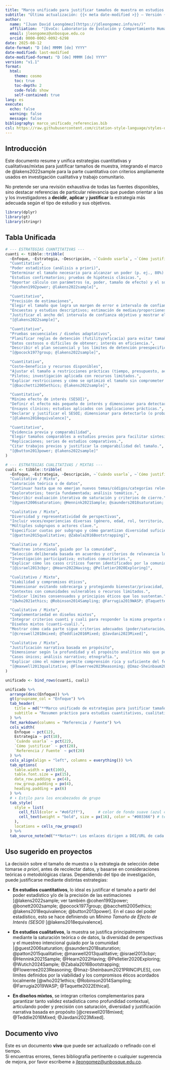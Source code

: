 ```yaml
---
title: "Marco unificado para justificar tamaños de muestra en estudios cuantitativos, cualitativos, o mixtos"
subtitle: "Última actualización: {{< meta date-modified >}} — Versión {{< meta version >}}"
author: 
  name: "[Juan David Leongómez](https://jdleongomez.info/es/)"
  affiliation:  "[EvoCo: Laboratorio de Evolución y Comportamiento Humano](https://jdleongomez.info/es/team/) | [CODEC: Ciencias Cognitivas y del Comportamiento](https://investigaciones.unbosque.edu.co/codec) | [Facultad de Psicología](https://www.unbosque.edu.co/psicologia) | [Universidad El Bosque](https://www.unbosque.edu.co/)"
  email: jleongomez@unbosque.edu.co
  orcid: 0000-0002-0092-6298
date: 2025-08-12
date-format: "D [de] MMMM [de] YYYY"
date-modified: last-modified
date-modified-format: "D [de] MMMM [de] YYYY"
version: "v1.1"
format:
  html:
    theme: cosmo
    toc: true
    toc-depth: 2
    code-fold: show
    self-contained: true
lang: es
execute:
  echo: false
  warning: false
  message: false
bibliography: marco_unificado_referencias.bib
csl: https://raw.githubusercontent.com/citation-style-language/styles-distribution/refs/heads/master/apa.csl
---
```



## Introducción

Este documento resume y unifica estrategias cuantitativas y cualitativas/mixtas para justificar tamaños de muestra, integrando el marco de @lakens2022sample para la parte cuantitativa con criterios ampliamente usados en investigación cualitativa y trabajo comunitario.

No pretende ser una revisión exhaustiva de todas las fuentes disponibles, sino destacar referencias de particular relevancia que puedan orientar a las y los investigadores a **decidir**, **aplicar** y **justificar** la estrategia más adecuada según el tipo de estudio y sus objetivos.

```r
library(dplyr)
library(gt)
library(stringr)
```

## Tabla Unificada

```r
# --- ESTRATEGIAS CUANTITATIVAS ---
cuanti <- tibble::tribble(
  ~Enfoque, ~Estrategia, ~Descripción, ~`Cuándo usarla`, ~`Cómo justificar`, ~`Referencia / Fuente`,
  "Cuantitativo",
  "Poder estadístico (análisis a priori)",
  "Determinar el tamaño necesario para alcanzar un poder (p. ej., 80%) dado un tamaño de efecto esperado y α.",
  "Estudios confirmatorios; pruebas de hipótesis clásicas.",
  "Reportar cálculo con parámetros (α, poder, tamaño de efecto) y el software utilizado.",
  "[@cohen1992power; @lakens2022sample]",

  "Cuantitativo",
  "Precisión de estimaciones",
  "Elegir el tamaño que logra un margen de error e intervalo de confianza deseados para el parámetro.",
  "Encuestas y estudios descriptivos; estimación de medias/proporciones.",
  "Justificar el ancho del intervalo de confianza objetivo y mostrar el tamaño que lo alcanza.",
  "[@lakens2022sample]",

  "Cuantitativo",
  "Pruebas secuenciales / diseños adaptativos",
  "Planificar reglas de detención (futility/eficacia) para evitar tamaños fijos cuando la evidencia sea suficiente.",
  "Datos costosos o difíciles de obtener; interés en eficiencia.",
  "Describir el plan secuencial y los límites de detención preespecificados.",
  "[@pocock1977group; @lakens2022sample]",

  "Cuantitativo",
  "Coste–beneficio y recursos disponibles",
  "Ajustar el tamaño a restricciones prácticas (tiempo, presupuesto, acceso a participantes) manteniendo la validez.",
  "Pilotos; investigación aplicada con recursos limitados.",
  "Explicar restricciones y cómo se optimizó el tamaño sin comprometer el objetivo principal.",
  "[@bacchetti2005ethics; @lakens2022sample]",

  "Cuantitativo",
  "Mínimo efecto de interés (SESOI)",
  "Definir el efecto más pequeño de interés y dimensionar para detectarlo con poder suficiente.",
  "Ensayos clínicos; estudios aplicados con implicaciones prácticas.",
  "Declarar y justificar el SESOI; dimensionar para detectarlo (o probar equivalencia).",
  "[@lakens2018equivalence]",

  "Cuantitativo",
  "Evidencia previa y comparabilidad",
  "Elegir tamaños comparables a estudios previos para facilitar síntesis e interpretación conjunta.",
  "Replicaciones; series de estudios comparativos.",
  "Citar trabajos previos y justificar la comparabilidad del tamaño.",
  "[@button2013power; @lakens2022sample]"
)

# --- ESTRATEGIAS CUALITATIVAS / MIXTAS ---
cuali <- tibble::tribble(
  ~Enfoque, ~Estrategia, ~Descripción, ~`Cuándo usarla`, ~`Cómo justificar`, ~`Referencia / Fuente`,
  "Cualitativo / Mixto",
  "Saturación teórica o de datos",
  "Continuar hasta que no emerjan nuevos temas/códigos/categorías relevantes.",
  "Exploratorios; teoría fundamentada; análisis temático.",
  "Describir evaluación iterativa de saturación y criterios de cierre.",
  "[@guest2006saturation; @Hennink2021Sample; @saunders2018saturation; @Wutich2024Sample]",

  "Cualitativo / Mixto",
  "Diversidad y representatividad de perspectivas",
  "Incluir voces/experiencias diversas (género, edad, rol, territorio, etc.).",
  "Múltiples subgrupos o actores clave.",
  "Especificar cuotas por subgrupo y cómo garantizan diversidad suficiente.",
  "[@patton2015qualitative; @Zabala2016Bootstrapping]",

  "Cualitativo / Mixto",
  "Muestreo intencional guiado por la comunidad",
  "Selección deliberada basada en acuerdos y criterios de relevancia local.",
  "Investigación participativa; estudios comunitarios.",
  "Explicar cómo los casos críticos fueron identificados por la comunidad.",
  "[@israel2013cbpr; @Hearn2022Having; @Pelletier2020Exploring]",

  "Cualitativo / Mixto",
  "Viabilidad y compromisos éticos",
  "Dimensionar evitando sobrecarga y protegiendo bienestar/privacidad, según acuerdos locales.",
  "Contextos con comunidades vulnerables o recursos limitados.",
  "Indicar límites consensuados y principios éticos que los sustentan.",
  "[@who2021ethics; @Robinson2014Sampling; @Farrugia2019WASP; @Taquette2022Ethical]",

  "Cualitativo / Mixto",
  "Complementariedad en diseños mixtos",
  "Integrar criterios cuanti y cuali para responder la misma pregunta desde lógicas distintas.",
  "Diseños mixtos (cuanti–cuali).",
  "Mostrar cómo cada parte sigue criterios adecuados (poder/saturación/diversidad).",
  "[@creswell2018mixed; @Teddlie2016Mixed; @Javdani2023Mixed]",

  "Cualitativo / Mixto",
  "Justificación narrativa basada en propósito",
  "Dimensionar según la profundidad y el propósito analítico más que por un número fijo.",
  "Casos únicos; análisis narrativo; etnografía.",
  "Explicar cómo el número permite comprensión rica y suficiente del fenómeno.",
  "[@maxwell2013qualitative; @Flowerree2023Reasoning; @Imaz-Sheinbaum2021PRINCIPLES]"
)

unificado <- bind_rows(cuanti, cuali)

unificado %>%
  arrange(desc(Enfoque)) %>%
  gt(groupname_col = "Enfoque") %>%
  tab_header(
    title = md("**Marco unificado de estrategias para justificar tamaños de muestra**"),
    subtitle = "Resumen práctico para estudios cuantitativos, cualitativos y mixtos"
  ) %>%
  fmt_markdown(columns = "Referencia / Fuente") %>%
  cols_width(
    Enfoque ~ pct(12),
    Estrategia ~ pct(18),
    `Cuándo usarla` ~ pct(22),
    `Cómo justificar` ~ pct(28),
    `Referencia / Fuente` ~ pct(20)
  ) %>%
  cols_align(align = "left", columns = everything()) %>%
  tab_options(
    table.width = pct(100),
    table.font.size = px(15),
    data_row.padding = px(4),
    row_group.padding = px(4),
    heading.padding = px(6)
  ) %>%
  # ⬇️ Estilo para los encabezados de grupo
  tab_style(
    style = list(
      cell_fill(color = "#e6f2ff"),      # color de fondo suave (azul claro)
      cell_text(weight = "bold", size = px(16), color = "#003366") # texto más grande y oscuro
    ),
    locations = cells_row_groups()
  ) %>%
  tab_source_note(md("**Notas**: Los enlaces dirigen a DOI/URL de cada fuente."))
```

## Uso sugerido en proyectos

La decisión sobre el tamaño de muestra o la estrategia de selección debe tomarse *a priori*, antes de recolectar datos, y basarse en consideraciones teóricas o metodológicas claras. Dependiendo del tipo de investigación, puede justificarse mediante distintas estrategias:

* **En estudios cuantitativos**, lo ideal es justificar el tamaño a partir del poder estadístico y/o de la precisión de las estimaciones [@lakens2022sample; ver también @cohen1992power; @bonett2002sample; @pocock1977group; @bacchetti2005ethics; @lakens2018equivalence; @button2013power]. En el caso del poder estadístico, esto se hace definiendo un *Mínimo Tamaño de Efecto de Interés (SESOI)* [@lakens2018equivalence]. 

* **En estudios cualitativos**, la muestra se justifica principalmente mediante la saturación teórica o de datos, la diversidad de perspectivas y el muestreo intencional guiado por la comunidad [@guest2006saturation; @saunders2018saturation; @patton2015qualitative; @maxwell2013qualitative; @israel2013cbpr; @Hennink2021Sample; @Hearn2022Having; @Pelletier2020Exploring; @Wutich2024Sample; @Zabala2016Bootstrapping; @Flowerree2023Reasoning; @Imaz-Sheinbaum2021PRINCIPLES], con límites definidos por la viabilidad y los compromisos éticos acordados localmente [@who2021ethics; @Robinson2014Sampling; @Farrugia2019WASP; @Taquette2022Ethical]. 

* **En diseños mixtos**, se integran criterios complementarios para garantizar tanto validez estadística como profundidad contextual, articulando poder y precisión con saturación, diversidad y justificación narrativa basada en propósito [@creswell2018mixed; @Teddlie2016Mixed; @Javdani2023Mixed].

::: callout-note
## Documento vivo

Este es un documento **vivo** que puede ser actualizado o refinado con el tiempo.  
Si encuentras errores, tienes bibliografía pertinente o cualquier sugerencia de mejora, por favor escríbeme a <jleongomez@unbosque.edu.co>.
:::